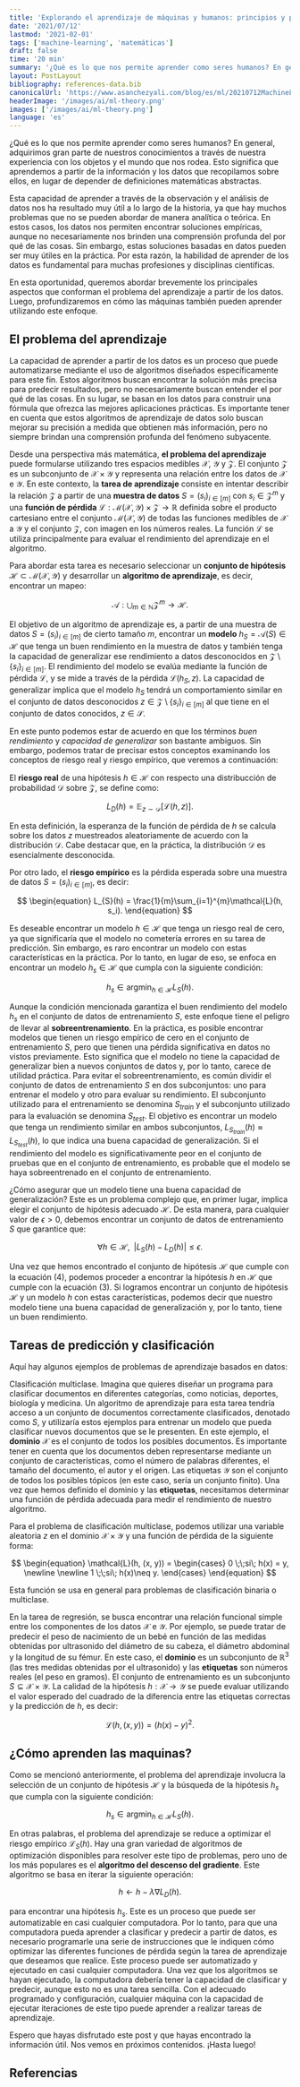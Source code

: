 ```yaml
---
title: 'Explorando el aprendizaje de máquinas y humanos: principios y procesos'
date: '2021/07/12'
lastmod: '2021-02-01'
tags: ['machine-learning', 'matemáticas']
draft: false
time: '20 min'
summary: '¿Qué es lo que nos permite aprender como seres humanos? En general, adquirimos gran parte de nuestros conocimientos a través de nuestra experiencia con los objetos y el mundo que nos rodea. Esto significa que aprendemos a partir de la información y los datos que recopilamos sobre ellos, en lugar de depender de definiciones matemáticas abstractas.'
layout: PostLayout
bibliography: references-data.bib
canonicalUrl: 'https://www.asanchezyali.com/blog/es/ml/20210712MachineLearning'
headerImage: '/images/ai/ml-theory.png'
images: ['/images/ai/ml-theory.png']
language: 'es'
---
```


¿Qué es lo que nos permite aprender como seres humanos? En general, adquirimos gran parte de nuestros conocimientos a través de nuestra experiencia con los objetos y el mundo que nos rodea. Esto significa que aprendemos a partir de la información y los datos que recopilamos sobre ellos, en lugar de depender de definiciones matemáticas abstractas.

Esta capacidad de aprender a través de la observación y el análisis de datos nos ha resultado muy útil a lo largo de la historia, ya que hay muchos problemas que no se pueden abordar de manera analítica o teórica. En estos casos, los datos nos permiten encontrar soluciones empíricas, aunque no necesariamente nos brinden una comprensión profunda del por qué de las cosas. Sin embargo, estas soluciones basadas en datos pueden ser muy útiles en la práctica. Por esta razón, la habilidad de aprender de los datos es fundamental para muchas profesiones y disciplinas científicas.

En esta oportunidad, queremos abordar brevemente los principales aspectos que conforman el problema del aprendizaje a partir de los datos. Luego, profundizaremos en cómo las máquinas también pueden aprender utilizando este enfoque.

## El problema del aprendizaje

La capacidad de aprender a partir de los datos es un proceso que puede automatizarse mediante el uso de algoritmos diseñados específicamente para este fin. Estos algoritmos buscan encontrar la solución más precisa para predecir resultados, pero no necesariamente buscan entender el por qué de las cosas. En su lugar, se basan en los datos para construir una fórmula que ofrezca las mejores aplicaciones prácticas. Es importante tener en cuenta que estos algoritmos de aprendizaje de datos solo buscan mejorar su precisión a medida que obtienen más información, pero no siempre brindan una comprensión profunda del fenómeno subyacente.

Desde una perspectiva más matemática, **el problema del aprendizaje** puede formularse utilizando tres espacios medibles $\mathcal{X}$, $\mathcal{Y}$ y $\mathcal{Z}$. El conjunto $\mathcal{Z}$ es un subconjunto de $\mathcal{X} \times \mathcal{Y}$ y representa una relación entre los datos de $\mathcal{X}$ e $\mathcal{Y}$. En este contexto, la **tarea de aprendizaje** consiste en intentar describir la relación $\mathcal{Z}$ a partir de una **muestra de datos** $S=(s_{i})_{i\in [m]}$ con $s_{i} \in \mathcal{Z}^{m}$ y una **función de pérdida** $\mathcal{L}: \mathcal{M}( \mathcal{X}, \mathcal{Y} )\times \mathcal{Z} \to \mathbb{R}$ definida sobre el producto cartesiano entre el conjunto $\mathcal{M}( \mathcal{X}, \mathcal{Y} )$ de todas las funciones medibles de $\mathcal{X}$ a $\mathcal{Y}$ y el conjunto $\mathcal{Z}$, con imagen en los números reales. La función $\mathcal{L}$ se utiliza principalmente para evaluar el rendimiento del aprendizaje en el algoritmo.

Para abordar esta tarea es necesario seleccionar un **conjunto de hipótesis** $\mathcal{H} \subset \mathcal{M}( \mathcal{X}, \mathcal{Y} )$ y desarrollar un **algoritmo de aprendizaje**, es decir, encontrar un mapeo:

$$
\begin{equation}
\mathcal{A}: \bigcup_{ m\in \mathbb{N} } \mathcal{Z}^{m} \to \mathcal{H}.
\end{equation}
$$

El objetivo de un algoritmo de aprendizaje es, a partir de una muestra de datos $S = (s_i)_{i\in[m]}$ de cierto tamaño $m$, encontrar un **modelo** $h_S = \mathcal{A}(S)\in \mathcal{H}$ que tenga un buen rendimiento en la muestra de datos y también tenga la capacidad de generalizar ese rendimiento a datos desconocidos en $\mathcal{Z} \setminus \{s_i\}_{i\in[m]}$. El rendimiento del modelo se evalúa mediante la función de pérdida $\mathcal{L}$, y se mide a través de la pérdida $\mathcal{L}(h_S, z)$. La capacidad de generalizar implica que el modelo $h_S$ tendrá un comportamiento similar en el conjunto de datos desconocidos $z\in \mathcal{Z} \setminus \{s_i\}_{i\in[m]}$ al que tiene en el conjunto de datos conocidos, $z\in \mathcal{S}$.

En este punto podemos estar de acuerdo en que los términos _buen rendimiento_ y _capacidad de generalizar_ son bastante ambiguos. Sin embargo, podemos tratar de precisar estos conceptos examinando los conceptos de riesgo real y riesgo empírico, que veremos a continuación:

El **riesgo real** de una hipótesis $h\in \mathcal{H}$ con respecto una distribucción de probabilidad $\mathcal{D}$ sobre $\mathcal{Z}$, se define como:

$$
\begin{equation}
L_{D}(h) = \mathbb{E}_{z\sim \mathcal{D}}[\mathcal{L}(h, z)].
\end{equation}
$$

En esta definición, la esperanza de la función de pérdida de $h$ se calcula sobre los datos $z$ muestreados aleatoriamente de acuerdo con la distribución $\mathcal{D}$. Cabe destacar que, en la práctica, la distribución $\mathcal{D}$ es esencialmente desconocida.

Por otro lado, el **riesgo empírico** es la pérdida esperada sobre una muestra de datos $S = (s_i)_{i \in[m]}$, es decir:

$$
\begin{equation}
L_{S}(h) = \frac{1}{m}\sum_{i=1}^{m}\mathcal{L}(h, s_i).
\end{equation}
$$

Es deseable encontrar un modelo $h\in \mathcal{H}$ que tenga un riesgo real de cero, ya que significaría que el modelo no cometería errores en su tarea de predicción. Sin embargo, es raro encontrar un modelo con estas características en la práctica. Por lo tanto, en lugar de eso, se enfoca en encontrar un modelo $h_s\in \mathcal{H}$ que cumpla con la siguiente condición:

$$
\begin{equation}
h_s \in \operatorname*{argmin}_{h\in \mathcal{H}} L_{S}(h).
\end{equation}
$$

Aunque la condición mencionada garantiza el buen rendimiento del modelo $h_s$ en el conjunto de datos de entrenamiento $S$, este enfoque tiene el peligro de llevar al **sobreentrenamiento**. En la práctica, es posible encontrar modelos que tienen un riesgo empírico de cero en el conjunto de entrenamiento $S$, pero que tienen una pérdida significativa en datos no vistos previamente. Esto significa que el modelo no tiene la capacidad de generalizar bien a nuevos conjuntos de datos y, por lo tanto, carece de utilidad práctica. Para evitar el sobreentrenamiento, es común dividir el conjunto de datos de entrenamiento $S$ en dos subconjuntos: uno para entrenar el modelo y otro para evaluar su rendimiento. El subconjunto utilizado para el entrenamiento se denomina $S_{train}$ y el subconjunto utilizado para la evaluación se denomina $S_{test}$. El objetivo es encontrar un modelo que tenga un rendimiento similar en ambos subconjuntos, $L_{S_{train}}(h)\approx L_{S_{test}}(h)$, lo que indica una buena capacidad de generalización. Si el rendimiento del modelo es significativamente peor en el conjunto de pruebas que en el conjunto de entrenamiento, es probable que el modelo se haya sobreentrenado en el conjunto de entrenamiento.

¿Cómo asegurar que un modelo tiene una buena capacidad de generalización? Este es un problema complejo que, en primer lugar, implica elegir el conjunto de hipótesis adecuado $\mathcal{H}$. De esta manera, para cualquier valor de $\epsilon > 0$, debemos encontrar un conjunto de datos de entrenamiento $S$ que garantice que:

$$
\begin{equation}
\forall h\in \mathcal{H}, \; \;|L_{S}(h) - L_{D}(h)| \leq \epsilon.
\end{equation}
$$

Una vez que hemos encontrado el conjunto de hipótesis $\mathcal{H}$ que cumple con la ecuación (4), podemos proceder a encontrar la hipótesis $h$ en $\mathcal{H}$ que cumple con la ecuación (3). Si logramos encontrar un conjunto de hipótesis $\mathcal{H}$ y un modelo $h$ con estas características, podemos decir que nuestro modelo tiene una buena capacidad de generalización y, por lo tanto, tiene un buen rendimiento.

## Tareas de predicción y clasificación

Aquí hay algunos ejemplos de problemas de aprendizaje basados en datos:

Clasificación multiclase. Imagina que quieres diseñar un programa para clasificar documentos en diferentes categorías, como noticias, deportes, biología y medicina. Un algoritmo de aprendizaje para esta tarea tendría acceso a un conjunto de documentos correctamente clasificados, denotado como $S$, y utilizaría estos ejemplos para entrenar un modelo que pueda clasificar nuevos documentos que se le presenten. En este ejemplo, el **dominio** $\mathcal{X}$ es el conjunto de todos los posibles documentos. Es importante tener en cuenta que los documentos deben representarse mediante un conjunto de características, como el número de palabras diferentes, el tamaño del documento, el autor y el origen. Las etiquetas $\mathcal{Y}$ son el conjunto de todos los posibles tópicos (en este caso, sería un conjunto finito). Una vez que hemos definido el dominio y las **etiquetas**, necesitamos determinar una función de pérdida adecuada para medir el rendimiento de nuestro algoritmo.

Para el problema de clasificación multiclase, podemos utilizar una variable aleatoria $z$ en el dominio $\mathcal{X} \times \mathcal{Y}$ y una función de pérdida de la siguiente forma:

$$
\begin{equation}
\mathcal{L}(h, (x, y)) = \begin{cases}
0 \;\;si\; h(x) = y, \newline \newline
1 \;\;si\; h(x)\neq y.
\end{cases}
\end{equation}
$$

Esta función se usa en general para problemas de clasificación binaria o multiclase.

En la tarea de regresión, se busca encontrar una relación funcional simple entre los componentes de los datos $\mathcal{X}$ e $\mathcal{Y}$. Por ejemplo, se puede tratar de predecir el peso de nacimiento de un bebé en función de las medidas obtenidas por ultrasonido del diámetro de su cabeza, el diámetro abdominal y la longitud de su fémur. En este caso, el **dominio** es un subconjunto de $\mathbb{R}^{3}$ (las tres medidas obtenidas por el ultrasonido) y las **etiquetas** son números reales (el peso en gramos). El conjunto de entrenamiento es un subconjunto $S \subseteq \mathcal{X} \times \mathcal{Y}$. La calidad de la hipótesis $h: \mathcal{X} \to \mathcal{Y}$ se puede evaluar utilizando el valor esperado del cuadrado de la diferencia entre las etiquetas correctas y la predicción de $h$, es decir:

$$
\begin{equation}
\mathcal{L}(h, (x,y)) = (h(x)-y)^2.
\end{equation}
$$

## ¿Cómo aprenden las maquinas?

Como se mencionó anteriormente, el problema del aprendizaje involucra la selección de un conjunto de hipótesis $\mathcal{H}$ y la búsqueda de la hipótesis $h_{s}$ que cumpla con la siguiente condición:

$$
\begin{equation}
h_s \in \operatorname*{argmin}_{h\in \mathcal{H}} L_{S}(h).
\end{equation}
$$

En otras palabras, el problema del aprendizaje se reduce a optimizar el riesgo empírico $\mathcal{L}_{S}(h)$. Hay una gran variedad de algoritmos de optimización disponibles para resolver este tipo de problemas, pero uno de los más populares es el **algoritmo del descenso del gradiente**. Este algoritmo se basa en iterar la siguiente operación:

$$
\begin{equation}
h \leftarrow h - \lambda \nabla L_{D}(h).
\end{equation}
$$

para encontrar una hipótesis $h_s$. Este es un proceso que puede ser automatizable en casi cualquier computadora. Por lo tanto, para que una computadora pueda aprender a clasificar y predecir a partir de datos, es necesario programarle una serie de instrucciones que le indiquen cómo optimizar las diferentes funciones de pérdida según la tarea de aprendizaje que deseamos que realice. Este proceso puede ser automatizado y ejecutado en casi cualquier computadora. Una vez que los algoritmos se hayan ejecutado, la computadora debería tener la capacidad de clasificar y predecir, aunque esto no es una tarea sencilla. Con el adecuado programado y configuración, cualquier máquina con la capacidad de ejecutar iteraciones de este tipo puede aprender a realizar tareas de aprendizaje.

Espero que hayas disfrutado este post y que hayas encontrado la información útil. Nos vemos en próximos contenidos. ¡Hasta luego!

## Referencias

<Reference
  type="web"
  url="https://deepai.org/publication/the-modern-mathematics-of-deep-learning"
  text="Julius Berner. 2021. The Modern Mathematics of deep learning."
/>

<Reference
  type="web"
  url="https://work.caltech.edu/telecourse"
  text="Yaser Abu-Mostafa Data. 2012 - 2015. Learning From Data."
/>
